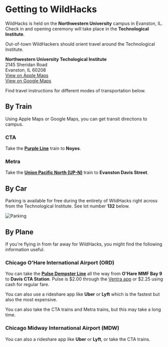 
# Getting to WildHacks

WildHacks is held on the **Northwestern University** campus in Evanston, IL. Check in and opening ceremony will take place in the **Technological Institute**.

<Callout emoji="👾">
    Out-of-town WildHackers should orient travel around the Technological Institute.
</Callout>

**Northwestern University Techological Institute**<br />2145 Sheridan Road<br />Evanston, IL 60208<br />[View on Apple Maps](https://maps.apple.com/?address=2145%20Sheridan%20Rd,%20Evanston,%20IL%2060208,%20United%20States&auid=9021466912054288827&ll=42.057769,-87.675877&lsp=9902&q=Technological%20Institute)<br />[View on Google Maps](https://maps.app.goo.gl/KvQNxa82V3LPenuh8)

Find travel instructions for different modes of transportation below.

## By Train

Using Apple Maps or Google Maps, you can get transit directions to campus.

### CTA

Take the **[Purple Line](https://www.transitchicago.com/purpleline/)** train to **Noyes**.

### Metra

Take the **[Union Pacific North (UP-N)](https://ridertools.metrarail.com/maps-schedules/train-lines/UP-N)** train to **Evanston Davis Street**.

## By Car

Parking is available for free during the entirety of WildHacks right across from the Technological Institute. See lot number **132** below.

![Parking](/img/parking.png)

## By Plane

If you're flying in from far away for WildHacks, you might find the following information useful.

### Chicago O'Hare International Airport (ORD)

You can take the **[Pulse Dempster Line](https://www.pacebus.com/project/pulse-dempster-line)** all the way from **O'Hare MMF Bay 9** to **Davis CTA Station**. Pulse is $2.00 through the [Ventra app](https://www.ventrachicago.com/) or $2.25 using cash for regular fare.

You can also use a rideshare app like **Uber** or **Lyft** which is the fastest but also the most expensive.

You can also take the CTA trains and Metra trains, but this may take a long time.

### Chicago Midway International Airport (MDW)

You can also a rideshare app like **Uber** or **Lyft**, or take the CTA trains.
